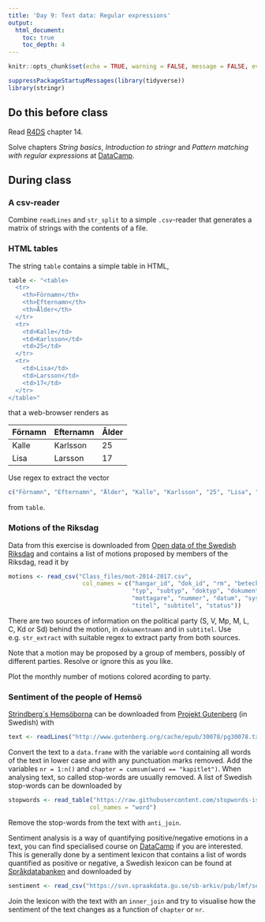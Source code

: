 ```yaml
---
title: 'Day 9: Text data: Regular expressions'
output:
  html_document:
    toc: true
    toc_depth: 4    
---
```

```r
knitr::opts_chunk$set(echo = TRUE, warning = FALSE, message = FALSE, eval = FALSE)
```

```r
suppressPackageStartupMessages(library(tidyverse))
library(stringr)
```

## Do this before class

Read [R4DS](http://r4ds.had.co.nz/) chapter 14.

Solve chapters *String basics*, *Introduction to stringr* and *Pattern matching with regular expressions* at [DataCamp](https://www.datacamp.com/enterprise/mt5013-ht18/).


## During class

### A csv-reader

Combine `readLines` and `str_split` to a simple `.csv`-reader that generates a matrix of strings with the contents of a file.

### HTML tables

The string `table` contains a simple table in HTML,
```r
table <- "<table>
  <tr>
    <th>Förnamn</th>
    <th>Efternamn</th> 
    <th>Ålder</th>
  </tr>
  <tr>
    <td>Kalle</td>
    <td>Karlsson</td> 
    <td>25</td>
  </tr>
  <tr>
    <td>Lisa</td>
    <td>Larsson</td> 
    <td>17</td>
  </tr>
</table>"
```

that a web-browser renders as

| Förnamn       | Efternamn           | Ålder  |
| ------------- |-------------| -----|
| Kalle | Karlsson | 25 |
| Lisa    | Larsson    |  17 |


Use regex to extract the vector
```r
c("Förnamn", "Efternamn", "Ålder", "Kalle", "Karlsson", "25", "Lisa", "Larsson", "17") 

```
from `table`.

### Motions of the Riksdag

Data from this exercise is downloaded from [Open data of the Swedish Riksdag](https://data.riksdagen.se/) and contains a list of motions proposed by members of the Riksdag, read it by

```r
motions <- read_csv("Class_files/mot-2014-2017.csv", 
                     col_names = c("hangar_id", "dok_id", "rm", "beteckning", 
                                   "typ", "subtyp", "doktyp", "dokumentnamn",  "organ", 
                                   "mottagare", "nummer", "datum", "systemdatum", 
                                   "titel", "subtitel", "status"))
```

There are two sources of information on the political party (S, V, Mp, M, L, C, Kd or Sd) behind the motion, in `dokumentnamn` and in `subtitel`. Use e.g. `str_extract` with suitable regex to extract party from both sources. 

Note that a motion may be proposed by a group of members, possibly of different parties. Resolve or ignore this as you like.

Plot the monthly number of motions colored acording to party.

### Sentiment of the people of Hemsö

[Strindberg´s Hemsöborna](https://en.wikipedia.org/wiki/The_People_of_Hems%C3%B6) can be downloaded from [Projekt Gutenberg](https://www.gutenberg.org/) (in Swedish) with
```r
text <- readLines("http://www.gutenberg.org/cache/epub/30078/pg30078.txt", encoding = "UTF-8") %>% .[93:5129]
```

Convert the text to a `data.frame` with the variable `word` containing all words of the text in lower case and with any punctuation marks removed. Add the variables `nr = 1:n()` and `chapter = cumsum(word == "kapitlet")`. When analysing text, so called stop-words are usually removed. A list of Swedish stop-words can be downloaded by
```r
stopwords <- read_table("https://raw.githubusercontent.com/stopwords-iso/stopwords-sv/master/stopwords-sv.txt",
                       col_names = "word")
```
Remove the stop-words from the text with `anti_join`. 

Sentiment analysis is a way of quantifying positive/negative emotions in a text, you can find specialised course on [DataCamp](https://www.datacamp.com/courses/q:sentiment) if you are interested. This is generally done by a sentiment lexicon that contains a list of words quantified as positive or negative, a Swedish lexicon can be found at [Språkdatabanken](https://spraakbanken.gu.se/) and downloaded by
```r
sentiment <- read_csv("https://svn.spraakdata.gu.se/sb-arkiv/pub/lmf/sentimentlex/sentimentlex.csv")
```

Join the lexicon with the text with an `inner_join` and try to visualise how the sentiment of the text changes as a function of `chapter` or `nr`.




